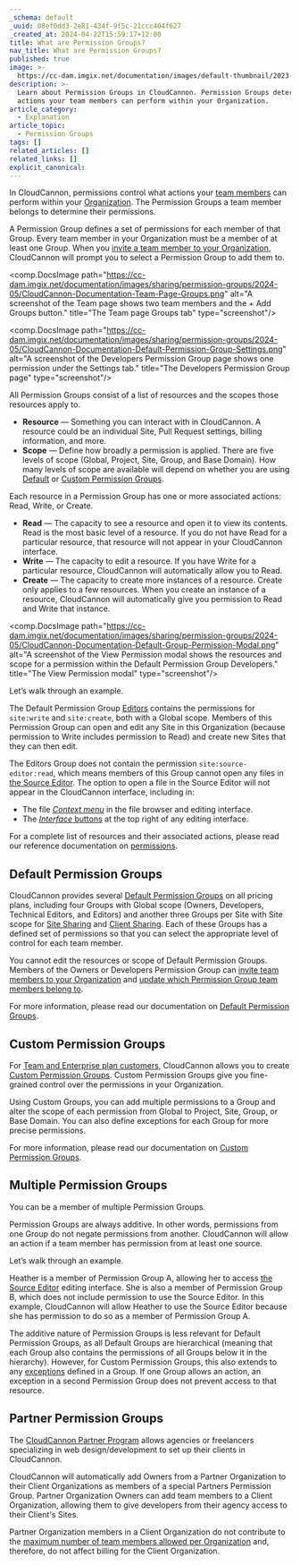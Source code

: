 ```yaml
---
_schema: default
_uuid: 08ef0dd3-2e81-434f-9f5c-21ccc404f627
_created_at: 2024-04-22T15:59:17+12:00
title: What are Permission Groups?
nav_title: What are Permission Groups?
published: true
image: >-
  https://cc-dam.imgix.net/documentation/images/default-thumbnail/2023-Q4/CloudCannon-Documentation-Thumbnail.png
description: >-
  Learn about Permission Groups in CloudCannon. Permission Groups determine what
  actions your team members can perform within your Organization.
article_category:
  - Explanation
article_topic:
  - Permission Groups
tags: []
related_articles: []
related_links: []
explicit_canonical:
---
```

In CloudCannon, permissions control what actions your [team members](/documentation/articles/what-is-a-team-member/) can perform within your [Organization](/documentation/articles/what-is-an-organization/). The Permission Groups a team member belongs to determine their permissions.

A Permission Group defines a set of permissions for each member of that Group. Every team member in your Organization must be a member of at least one Group. When you [invite a team member to your Organization](/documentation/articles/add-a-team-member-to-your-organization/), CloudCannon will prompt you to select a Permission Group to add them to.

<comp.DocsImage path="https://cc-dam.imgix.net/documentation/images/sharing/permission-groups/2024-05/CloudCannon-Documentation-Team-Page-Groups.png" alt="A screenshot of the Team page shows two team members and the + Add Groups button." title="The Team page Groups tab" type="screenshot"/>

<comp.DocsImage path="https://cc-dam.imgix.net/documentation/images/sharing/permission-groups/2024-05/CloudCannon-Documentation-Default-Permission-Group-Settings.png" alt="A screenshot of the Developers Permission Group page shows one permission under the Settings tab." title="The Developers Permission Group page" type="screenshot"/>

All Permission Groups consist of a list of resources and the scopes those resources apply to.

* **Resource** — Something you can interact with in CloudCannon. A resource could be an individual Site, Pull Request settings, billing information, and more.
* **Scope** — Define how broadly a permission is applied. There are five levels of scope (Global, Project, Site, Group, and Base Domain). How many levels of scope are available will depend on whether you are using [Default](/documentation/articles/what-are-default-permission-groups/) or [Custom Permission Groups](/documentation/articles/what-are-custom-permission-groups/).

Each resource in a Permission Group has one or more associated actions: Read, Write, or Create.

* **Read** — The capacity to see a resource and open it to view its contents. Read is the most basic level of a resource. If you do not have Read for a particular resource, that resource will not appear in your CloudCannon interface.
* **Write** — The capacity to edit a resource. If you have Write for a particular resource, CloudCannon will automatically allow you to Read.
* **Create** — The capacity to create more instances of a resource. Create only applies to a few resources. When you create an instance of a resource, CloudCannon will automatically give you permission to Read and Write that instance.

<comp.DocsImage path="https://cc-dam.imgix.net/documentation/images/sharing/permission-groups/2024-05/CloudCannon-Documentation-Default-Group-Permission-Modal.png" alt="A screenshot of the View Permission modal shows the resources and scope for a permission within the Default Permission Group Developers." title="The View Permission modal" type="screenshot"/>

Let’s walk through an example.

The Default Permission Group [Editors](/documentation/articles/what-are-default-permission-groups/#editors) contains the permissions for `site:write` and `site:create`, both with a Global scope. Members of this Permission Group can open and edit any Site in this Organization (because permission to Write includes permission to Read) and create new Sites that they can then edit.

The Editors Group does not contain the permission `site:source-editor:read`, which means members of this Group cannot open any files in [the Source Editor](/documentation/articles/the-source-editor/). The option to open a file in the Source Editor will not appear in the CloudCannon interface, including in:

* The file [*Context menu*](/documentation/articles/edit-your-files/#context-menu) in the file browser and editing interface.
* The [*Interface* buttons](/documentation/articles/edit-your-files/#editing-interface-navigation) at the top right of any editing interface.

For a complete list of resources and their associated actions, please read our reference documentation on [permissions](/documentation/articles/permissions-reference/).

## Default Permission Groups

CloudCannon provides several [Default Permission Groups](/documentation/articles/what-are-default-permission-groups/) on all pricing plans, including four Groups with Global scope (Owners, Developers, Technical Editors, and Editors) and another three Groups per Site with Site scope for [Site Sharing](/documentation/articles/share-a-site-with-site-sharing/) and [Client Sharing](/documentation/articles/share-a-site-with-client-sharing/). Each of these Groups has a defined set of permissions so that you can select the appropriate level of control for each team member.

You cannot edit the resources or scope of Default Permission Groups. Members of the Owners or Developers Permission Group can [invite team members to your Organization](/documentation/articles/add-a-team-member-to-your-organization/) and [update which Permission Group team members belong to](/documentation/articles/add-a-team-member-to-a-permission-group/).

For more information, please read our documentation on [Default Permission Groups](/documentation/articles/what-are-default-permission-groups/).

## Custom Permission Groups

For [Team and Enterprise plan customers](/pricing/), CloudCannon allows you to create [Custom Permission Groups](/documentation/articles/what-are-custom-permission-groups/). Custom Permission Groups give you fine-grained control over the permissions in your Organization.

Using Custom Groups, you can add multiple permissions to a Group and alter the scope of each permission from Global to Project, Site, Group, or Base Domain. You can also define exceptions for each Group for more precise permissions.

For more information, please read our documentation on [Custom Permission Groups](/documentation/articles/what-are-custom-permission-groups/).

## Multiple Permission Groups

You can be a member of multiple Permission Groups.

Permission Groups are always additive. In other words, permissions from one Group do not negate permissions from another. CloudCannon will allow an action if a team member has permission from at least one source.

Let’s walk through an example.

Heather is a member of Permission Group A, allowing her to access [the Source Editor](/documentation/articles/the-source-editor/) editing interface. She is also a member of Permission Group B, which does not include permission to use the Source Editor. In this example, CloudCannon will allow Heather to use the Source Editor because she has permission to do so as a member of Permission Group A.

The additive nature of Permission Groups is less relevant for Default Permission Groups, as all Default Groups are hierarchical (meaning that each Group also contains the permissions of all Groups below it in the hierarchy). However, for Custom Permission Groups, this also extends to any [exceptions](/documentation/articles/what-are-custom-permission-groups/#exceptions) defined in a Group. If one Group allows an action, an exception in a second Permission Group does not prevent access to that resource.

## Partner Permission Groups

The [CloudCannon Partner Program](/partner-program/) allows agencies or freelancers specializing in web design/development to set up their clients in CloudCannon.

CloudCannon will automatically add Owners from a Partner Organization to their Client Organizations as members of a special Partners Permission Group. Partner Organization Owners can add team members to a Client Organization, allowing them to give developers from their agency access to their Client's Sites.

Partner Organization members in a Client Organization do not contribute to the [maximum number of team members allowed per Organization](/pricing/) and, therefore, do not affect billing for the Client Organization.